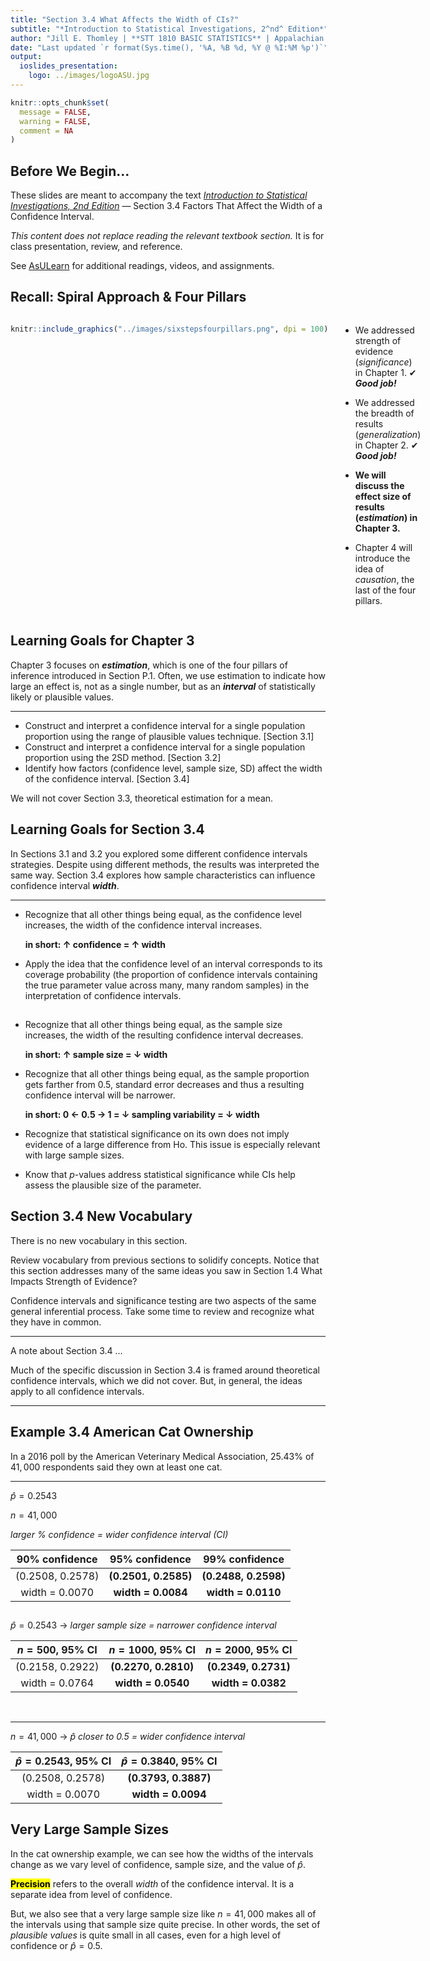 ```yaml
---
title: "Section 3.4 What Affects the Width of CIs?"
subtitle: "*Introduction to Statistical Investigations, 2^nd^ Edition*"
author: "Jill E. Thomley | **STT 1810 BASIC STATISTICS** | Appalachian State University"
date: "Last updated `r format(Sys.time(), '%A, %B %d, %Y @ %I:%M %p')`"
output: 
  ioslides_presentation:
    logo: ../images/logoASU.jpg
---
```


```r
knitr::opts_chunk$set(
  message = FALSE,
  warning = FALSE,
  comment = NA
)
```

## Before We Begin…

These slides are meant to accompany the text [*Introduction to Statistical Investigations, 2nd Edition*](http://www.isi-stats.com/isi/index2nd.html) --- Section 3.4 Factors That Affect the Width of a Confidence Interval. 

*This content does not replace reading the relevant textbook section.* It is for class presentation, review, and reference.

See [AsULearn](https://asulearn.appstate.edu/) for additional readings, videos, and assignments.


## Recall: Spiral Approach & Four Pillars

:::::: {style="display: flex;"}

::: {}

```r
knitr::include_graphics("../images/sixstepsfourpillars.png", dpi = 100)
```

:::

::: {}

&nbsp;&nbsp;&nbsp;&nbsp;&nbsp;

:::

::: {}

* We addressed strength of evidence (*significance*) in Chapter 1. ✔ ***Good job!***

* We addressed the breadth of results (*generalization*) in Chapter 2. ✔ ***Good job!***

* **We will discuss the effect size of results (*estimation*) in Chapter 3.**

* Chapter 4 will introduce the idea of *causation*, the last of the four pillars. 

:::

::::


## Learning Goals for Chapter 3

Chapter 3 focuses on ***estimation***, which is one of the four pillars of inference introduced in Section P.1. Often, we use estimation to indicate how large an effect is, not as a single number, but as an ***interval*** of statistically likely or plausible values.

<hr>

* Construct and interpret a confidence interval for a single population proportion using the range of plausible values technique. [Section 3.1]
* Construct and interpret a confidence interval for a single population proportion using the 2SD method. [Section 3.2]
* Identify how factors (confidence level, sample size, SD) affect the width of the confidence interval. [Section 3.4]

We will not cover Section 3.3, theoretical estimation for a mean.


## Learning Goals for Section 3.4

In Sections 3.1 and 3.2 you explored some different confidence intervals strategies. Despite using different methods, the results was interpreted the same way. Section 3.4 explores how sample characteristics can influence confidence interval ***width***. 

<hr>

* Recognize that all other things being equal, as the confidence level increases, the width of the confidence interval increases.

    **in short: ↑ confidence = ↑ width**

* Apply the idea that the confidence level of an interval corresponds to its coverage probability (the proportion of confidence intervals containing the true parameter value across many, many random samples) in the interpretation of confidence intervals.


##

* Recognize that all other things being equal, as the sample size increases, the width of the resulting confidence interval decreases.

    **in short: ↑ sample size = ↓ width **

* Recognize that all other things being equal, as the sample proportion gets farther from 0.5, standard error decreases and thus a resulting confidence interval will be narrower.

    **in short: 0 ← 0.5 → 1 = ↓ sampling variability = ↓ width **

* Recognize that statistical significance on its own does not imply evidence of a large difference from Ho. This issue is especially relevant with large sample sizes. 
* Know that *p*-values address statistical significance while CIs help assess the plausible size of the parameter.


## Section 3.4 New Vocabulary

There is no new vocabulary in this section. 

Review vocabulary from previous sections to solidify concepts. Notice that this section addresses many of the same ideas you saw in Section 1.4 What Impacts Strength of Evidence?

Confidence intervals and significance testing are two aspects of the same general inferential process. Take some time to review and recognize what they have in common.

<hr>

A note about Section 3.4 ...

Much of the specific discussion in Section 3.4 is framed around theoretical confidence intervals, which we did not cover. But, in general, the ideas apply to all confidence intervals. 

<hr>


## Example 3.4 American Cat Ownership

In a 2016 poll by the American Veterinary Medical Association, $25.43\%$ of $41,000$ respondents said they own at least one cat.

<hr>

$\hat{p} = 0.2543$

$n = 41,000$

*larger % confidence = wider confidence interval (CI)*

| 90% confidence   | 95% confidence       | 99% confidence       |  
|:----------------:|:--------------------:|:--------------------:|
| (0.2508, 0.2578) | **(0.2501, 0.2585)** | **(0.2488, 0.2598)** |
| width = 0.0070   | **width = 0.0084**   | **width = 0.0110**   |


##

$\hat{p} = 0.2543$ &rarr; *larger sample size = narrower confidence interval*

| $n = 500$, 95% CI | $n = 1000$, 95% CI   | $n = 2000$, 95% CI   |  
|:-----------------:|:--------------------:|:--------------------:|
| (0.2158, 0.2922)  | **(0.2270, 0.2810)** | **(0.2349, 0.2731)** |
| width = 0.0764    | **width = 0.0540**   | **width = 0.0382**   |

<br>
<hr>

$n = 41,000$ &rarr; $\hat{p}$ *closer to 0.5 = wider confidence interval*

| $\hat{p} = 0.2543$, 95% CI | $\hat{p} = 0.3840$, 95% CI |  
|:--------------------------:|:--------------------------:|
| (0.2508, 0.2578)           | **(0.3793, 0.3887)**       |
| width = 0.0070             | **width = 0.0094**         |


## Very Large Sample Sizes

In the cat ownership example, we can see how the widths of the intervals change as we vary level of confidence, sample size, and the value of $\hat{p}$. 

**<mark>Precision</mark>** refers to the overall *width* of the confidence interval. It is a separate idea from level of confidence. 

But, we also see that a very large sample size like $n = 41,000$ makes all of the intervals using that sample size quite precise. In other words, the set of *plausible values* is quite small in all cases, even for a high level of confidence or $\hat{p} = 0.5$.

